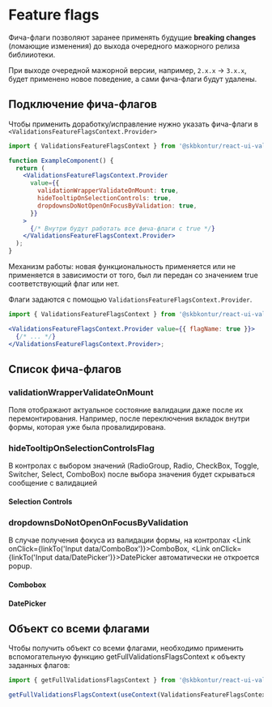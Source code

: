 
<Meta title="Displaying/Feature flags" />

# Feature flags

Фича-флаги позволяют заранее применять будущие **breaking changes** (ломающие изменения) до выхода очередного мажорного релиза библииотеки.

При выходе очередной мажорной версии, например, `2.x.x` → `3.x.x`, будет применено новое поведение, а сами фича-флаги будут удалены.

## Подключение фича-флагов

Чтобы применить доработку/исправление нужно указать фича-флаги в `<ValidationsFeatureFlagsContext.Provider>`

```jsx static
import { ValidationsFeatureFlagsContext } from '@skbkontur/react-ui-validations';

function ExampleComponent() {
  return (
    <ValidationsFeatureFlagsContext.Provider
      value={{
        validationWrapperValidateOnMount: true,
        hideTooltipOnSelectionControls: true,
        dropdownsDoNotOpenOnFocusByValidation: true,
      }}
    >
      {/* Внутри будут работать все фича-флаги с true */}
    </ValidationsFeatureFlagsContext.Provider>
  );
}
```

Механизм работы: новая функциональность применяется или не применяется в зависимости от того, был ли передан со значением true соответствующий флаг или нет.

Флаги задаются с помощью `ValidationsFeatureFlagsContext.Provider`.

```jsx static
import { ValidationsFeatureFlagsContext } from '@skbkontur/react-ui-validations';

<ValidationsFeatureFlagsContext.Provider value={{ flagName: true }}>
  {/* ... */}
</ValidationsFeatureFlagsContext.Provider>;
```

## Список фича-флагов

### validationWrapperValidateOnMount

Поля отображают актуальное состояние валидации даже после их перемонтирования. Например, после переключения вкладок внутри формы, которая уже была провалидирована.

<Story of={FeatureFlagsStories.ValidateOnMount} />

### hideTooltipOnSelectionControlsFlag

В контролах c выбором значений (RadioGroup, Radio, CheckBox, Toggle, Switcher, Select, ComboBox) после выбора значения будет скрываться сообщение с валидацией

#### Selection Controls

<Story of={FeatureFlagsStories.ExampleSelection} />

### dropdownsDoNotOpenOnFocusByValidation

В случае получения фокуса из валидации формы, на контролах <Link onClick={linkTo('Input data/ComboBox')}>ComboBox</Link>, <Link onClick={linkTo('Input data/DatePicker')}>DatePicker</Link> автоматически не откроется popup.

#### Combobox

<Story of={FeatureFlagsStories.ExampleCombobox} />

#### DatePicker

<Story of={FeatureFlagsStories.ExampleDatePicker} />

## Объект со всеми флагами

Чтобы получить объект со всеми флагами, необходимо применить вспомогательную функцию getFullValidationsFlagsContext к объекту заданных флагов:

```jsx static
import { getFullValidationsFlagsContext } from '@skbkontur/react-ui-validtions';

getFullValidationsFlagsContext(useContext(ValidationsFeatureFlagsContext));
```
